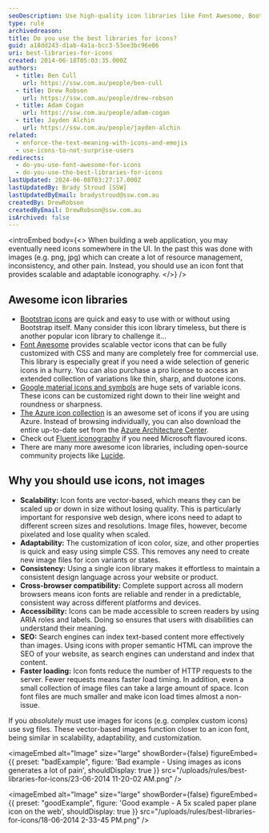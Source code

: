```yaml
---
seoDescription: Use high-quality icon libraries like Font Awesome, Bootstrap icons, or Google material icons to elevate your website's user experience and improve its search engine ranking.
type: rule
archivedreason:
title: Do you use the best libraries for icons?
guid: a18dd243-d1ab-4a1a-bcc3-53ee3bc96e06
uri: best-libraries-for-icons
created: 2014-06-18T05:03:35.000Z
authors:
  - title: Ben Cull
    url: https://ssw.com.au/people/ben-cull
  - title: Drew Robson
    url: https://ssw.com.au/people/drew-robson
  - title: Adam Cogan
    url: https://ssw.com.au/people/adam-cogan
  - title: Jayden Alchin
    url: https://ssw.com.au/people/jayden-alchin
related:
  - enforce-the-text-meaning-with-icons-and-emojis
  - use-icons-to-not-surprise-users
redirects:
  - do-you-use-font-awesome-for-icons
  - do-you-use-the-best-libraries-for-icons
lastUpdated: 2024-06-08T03:27:17.000Z
lastUpdatedBy: Brady Stroud [SSW]
lastUpdatedByEmail: bradystroud@ssw.com.au
createdBy: DrewRobson
createdByEmail: DrewRobson@ssw.com.au
isArchived: false
---
```


<introEmbed
  body={<>
When building a web application, you may eventually need icons somewhere in the UI. In the past this was done with images (e.g. png, jpg) which can create a lot of resource management, inconsistency, and other pain. Instead, you should use an icon font that provides scalable and adaptable iconography.
  </>}
/>
## Awesome icon libraries

* [Bootstrap icons](https://icons.getbootstrap.com/) are quick and easy to use with or without using Bootstrap itself. Many consider this icon library timeless, but there is another popular icon library to challenge it...
* [Font Awesome](https://fontawesome.com/) provides scalable vector icons that can be fully customized with CSS and many are completely free for commercial use. This library is especially great if you need a wide selection of generic icons in a hurry. You can also purchase a pro license to access an extended collection of variations like thin, sharp, and duotone icons.
* [Google material icons and symbols](https://fonts.google.com/icons) are huge sets of variable icons. These icons can be customized right down to their line weight and roundness or sharpness.
* [The Azure icon collection](http://code.benco.io/icon-collection/) is an awesome set of icons if you are using Azure. Instead of browsing individually, you can also download the entire up-to-date set from the [Azure Architecture Center](https://learn.microsoft.com/en-us/azure/architecture/icons/#icon-terms?WT.mc_id=AZ-MVP-33518).
* Check out [Fluent iconography](https://fluent2.microsoft.design/iconography) if you need Microsoft flavoured icons.
* There are many more awesome icon libraries, including open-source community projects like [Lucide](https://lucide.dev/).

## Why you should use icons, not images

* **Scalability:** Icon fonts are vector-based, which means they can be scaled up or down in size without losing quality. This is particularly important for responsive web design, where icons need to adapt to different screen sizes and resolutions. Image files, however, become pixelated and lose quality when scaled.
* **Adaptability:** The customization of icon color, size, and other properties is quick and easy using simple CSS. This removes any need to create new image files for icon variants or states.
* **Consistency:** Using a single icon library makes it effortless to maintain a consistent design language across your website or product.
* **Cross-browser compatibility:** Complete support across all modern browsers means icon fonts are reliable and render in a predictable, consistent way across different platforms and devices.
* **Accessibility:** Icons can be made accessible to screen readers by using ARIA roles and labels. Doing so ensures that users with disabilities can understand their meaning.
* **SEO:** Search engines can index text-based content more effectively than images. Using icons with proper semantic HTML can improve the SEO of your website, as search engines can understand and index that content.
* **Faster loading:** Icon fonts reduce the number of HTTP requests to the server. Fewer requests means faster load timing. In addition, even a small collection of image files can take a large amount of space. Icon font files are much smaller and make icon load times almost a non-issue.

If you _absolutely_ must use images for icons (e.g. complex custom icons) use svg files. These vector-based images function closer to an icon font, being similar in scalability, adaptability, and customization.

<imageEmbed
  alt="Image"
  size="large"
  showBorder={false}
  figureEmbed={{
    preset: "badExample",
    figure: 'Bad example - Using images as icons generates a lot of pain',
    shouldDisplay: true
  }}
  src="/uploads/rules/best-libraries-for-icons/23-06-2014 11-20-02 AM.png"
/>

<imageEmbed
  alt="Image"
  size="large"
  showBorder={false}
  figureEmbed={{
    preset: "goodExample",
    figure: 'Good example - A 5x scaled paper plane icon on the web',
    shouldDisplay: true
  }}
  src="/uploads/rules/best-libraries-for-icons/18-06-2014 2-33-45 PM.png"
/>
